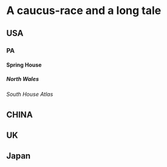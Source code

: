 # A caucus-race and a long tale
## USA
### PA
#### Spring House
##### North Wales
###### South House Atlas
## CHINA
## UK
## Japan
